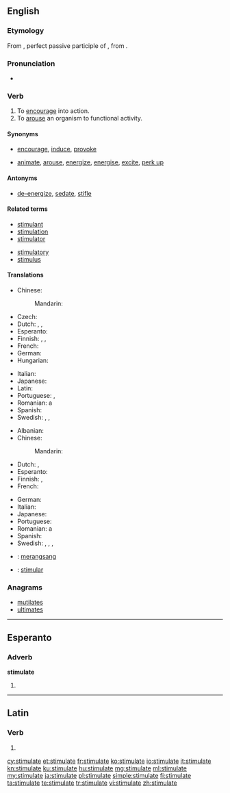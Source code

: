 ==English==

===Etymology===
From {{etyl|la}} {{term|stimulatus|stimulātus|lang=la}}, perfect passive participle of {{term|stimulo|stimulō|goad on|lang=la}}, from {{etyl|la}} {{term|stimulus||goad|lang=la}}.

===Pronunciation===
* {{audio|En-us-stimulate.ogg|Audio (US)}}

===Verb===
{{en-verb|stimulat|ing}}

# To [[encourage]] into action.
# To [[arouse]] an organism to functional activity.

====Synonyms====
* {{sense|encourage}} [[encourage]], [[induce]], [[provoke]]
* {{sense|arouse}} [[animate]], [[arouse]], [[energize]], [[energise]], [[excite]], [[perk up]]

====Antonyms====
* {{sense|arouse}} [[de-energize]], [[sedate]], [[stifle]]

====Related terms====
{{top2}}
* [[stimulant]]
* [[stimulation]]
* [[stimulator]]
{{mid2}}
* [[stimulatory]]
* [[stimulus]]
{{bottom}}

====Translations====
{{trans-top|to encourage into action}}
* Chinese:
*: Mandarin: {{t|zh|刺激|sc=Hani}}
* Czech: {{t-|cs|podnítit}}
* Dutch: {{t+|nl|stimuleren}}, {{t+|nl|aansporen}}, {{t-|nl|prikkelen}}
* Esperanto: {{t-|eo|stimuli|xs=Esperanto}}
* Finnish: {{t+|fi|stimuloida}}, {{t+|fi|yllyttää}}, {{t+|fi|ärsyttää}}
* French: {{t+|fr|stimuler}}
* German: {{t-|de|stimulieren}}
* Hungarian: {{t+|hu|elősegít}}
{{trans-mid}}
* Italian: {{t-|it|stimulare}}
* Japanese: {{t-|ja|刺激する|tr=しげきする, shigeki-suru}}
* Latin: {{t-|la|commoveo|alt=commoveō}}
* Portuguese: {{t+|pt|estimular}}, {{t+|pt|incentivar}}
* Romanian: a {{t+|ro|stimula}}
* Spanish: {{t+|es|estimular}}
* Swedish: {{t-|sv|egga}}, {{t+|sv|reta}}, {{t-|sv|sporra}}
{{trans-bottom}}

{{trans-top|to arouse an organism to functional activity}}
* Albanian: {{t-|sq|stimuloj|xs=Albanian}}
* Chinese:
*: Mandarin: {{t|zh|刺激|sc=Hani}}
* Dutch: {{t+|nl|stimuleren}}, {{t-|nl|prikkelen}}
* Esperanto: {{t-|eo|stimuli|xs=Esperanto}}
* Finnish: {{t+|fi|stimuloida}}, {{t+|fi|kiihottaa}}
* French: {{t+|fr|stimuler}}
{{trans-mid}}
* German: {{t-|de|stimulieren}}
* Italian: {{t-|it|stimulare}}
* Japanese: {{t-|ja|刺激する|tr=しげきする, shigeki-suru}}
* Portuguese: {{t+|pt|estimular}}
* Romanian: a {{t+|ro|stimula}}
* Spanish: {{t+|es|estimular}}
* Swedish: {{t-|sv|ge näring åt}}, {{t+|sv|pigga upp}}, {{t+|sv|stimulera}}, {{t+|sv|väcka}}
{{trans-bottom}}

{{checktrans-top}}
* {{ttbc|id}}: [[rangsang|merangsang]]
* {{ttbc|ia}}: [[stimular]]
{{trans-bottom}}

===Anagrams===
* [[mutilates#English|mutilates]]
* [[ultimates#English|ultimates]]

----

==Esperanto==

===Adverb===
'''stimulate'''

# {{eo-form of|stimul|ate}}

----

==Latin==

===Verb===
{{la-verb-form|stimulāte}}

# {{conjugation of|stimulo|stimulō|1|p|pres|act|imp|lang=la}}

[[cy:stimulate]]
[[et:stimulate]]
[[fr:stimulate]]
[[ko:stimulate]]
[[io:stimulate]]
[[it:stimulate]]
[[kn:stimulate]]
[[ku:stimulate]]
[[hu:stimulate]]
[[mg:stimulate]]
[[ml:stimulate]]
[[my:stimulate]]
[[ja:stimulate]]
[[pl:stimulate]]
[[simple:stimulate]]
[[fi:stimulate]]
[[ta:stimulate]]
[[te:stimulate]]
[[tr:stimulate]]
[[vi:stimulate]]
[[zh:stimulate]]